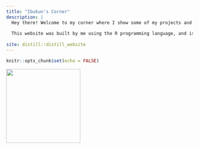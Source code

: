 ```yaml
---
title: "Ibukun's Corner"
description: |
  Hey there! Welcome to my corner where I show some of my projects and interests.
  
  This website was built by me using the R programming language, and is a favourite project of mine as I get to show you what projects I've been working on. My LinkedIn is at the top right corner of this page, if you need to reach out. Again, Welcome!
  
site: distill::distill_website
---
```


```r
knitr::opts_chunk$set(echo = FALSE)

```


![](ig.jpg){width=200}


